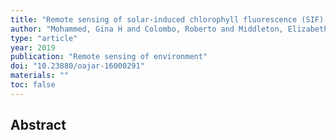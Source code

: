 ```yaml
---
title: "Remote sensing of solar-induced chlorophyll fluorescence (SIF) in vegetation: 50 years of progress"
author: "Mohammed, Gina H and Colombo, Roberto and Middleton, Elizabeth M and Rascher, Uwe and van der Tol, Christiaan and Nedbal, Ladislav and Goulas, Yves and Perez-Priego, Oscar and Damm, Alexander and Meroni, Michele and others"
type: "article"
year: 2019
publication: "Remote sensing of environment"
doi: "10.23880/oajar-16000291"
materials: ""
toc: false
---
```


## Abstract

